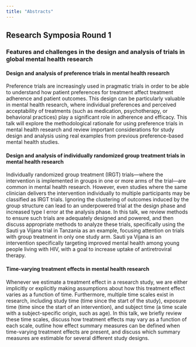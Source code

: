 ```yaml
---
title: "Abstracts"
---
```


## Research Symposia Round 1

### Features and challenges in the design and analysis of trials in global mental health research

#### Design and analysis of preference trials in mental health research

Preference trials are increasingly used in pragmatic trials in order to be able to understand how patient preferences for treatment affect treatment adherence and patient outcomes. This design can be particularly valuable in mental health research, where individual preferences and perceived acceptability of treatments (such as medication, psychotherapy, or behavioral practices) play a significant role in adherence and efficacy. This talk will explore the methodological rationale for using preference trials in mental health research and review important considerations for study design and analysis using real examples from previous preference-based mental health studies.

#### Design and analysis of individually randomized group treatment trials in mental health research

Individually randomized group treatment (IRGT) trials—where the intervention is implemented in groups in one or more arms of the trial—are common in mental health research. However, even studies where the same clinician delivers the intervention individually to multiple participants may be classified as IRGT trials.
Ignoring the clustering of outcomes induced by the group structure can lead to an underpowered trial at the design phase and increased type I error at the analysis phase. In this talk, we review methods to ensure such trials are adequately designed and powered, and then discuss appropriate methods to analyze these trials, specifically using the Sauti ya Vijana trial in Tanzania as an example, focusing attention on trials with group treatment in only one study arm. Sauti ya Vijana is an intervention specifically targeting improved mental health among young people living with HIV, with a goal to increase uptake of antiretroviral therapy.

#### Time-varying treatment effects in mental health research

Whenever we estimate a treatment effect in a research study, we are either implicitly or explicitly making assumptions about how this treatment effect varies as a function of time. Furthermore, multiple time scales exist in research, including study time (time since the start of the study), exposure time (time since the start of an intervention), and subject time (a time scale with a subject-specific origin, such as age). In this talk, we briefly review these time scales, discuss how treatment effects may vary as a function of each scale, outline how effect summary measures can be defined when time-varying treatment effects are present, and discuss which summary measures are estimable for several different study designs.

